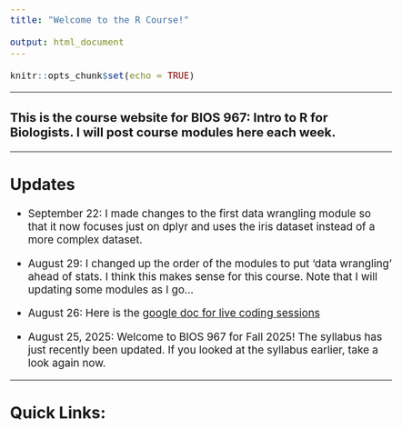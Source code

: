 ```yaml
---
title: "Welcome to the R Course!"

output: html_document
---
```



<style type="text/css">
body {
      font-size: 14pt; /* Changes base text font size */
    }
</style>

```r
knitr::opts_chunk$set(echo = TRUE)
```

---

### This is the course website for **BIOS 967: Intro to R for Biologists**. I will post course modules here each week.

---

## Updates

* September 22: I made changes to the first data wrangling module so that it now focuses just on dplyr and uses the iris dataset instead of a more complex dataset.

* August 29: I changed up the order of the modules to put 'data wrangling' ahead of stats. I think this makes sense for this course. Note that I will updating some modules as I go...

* August 26: Here is the [google doc for live coding sessions](https://docs.google.com/document/d/1AzvXYMHvwYf7ILJXUKGGuc96T_Oh4GYsS8CWcFgbEQ8/edit?tab=t.0)

* August 25, 2025: Welcome to BIOS 967 for Fall 2025! The syllabus has just recently been updated. If you looked at the syllabus earlier, take a look again now. 

---

## Quick Links:


